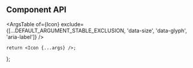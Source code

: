 

<Meta component={Icon} title="Components/Icon" />

<Title>Icon</Title>

## Component API

<ArgsTable
    of={Icon}
    exclude={[...DEFAULT_ARGUMENT_STABLE_EXCLUSION, 'data-size', 'data-glyph', 'aria-label']}
/>

    return <Icon {...args} />;
};

<Canvas hidden>
    <Story
        name="Default"
        args={{
            size: DEFAULT_ICON_SIZE,
            glyph: DEFAULT_ICON_GLYPH,
        }}
        argTypes={SharedUtils.hideStyledComponentProperties({
            size: {
                control: {
                    type: 'select',
                    options: ICON_SIZES,
                },
            },
            glyph: {
                control: {
                    type: 'select',
                    options: ICON_GLYPHS,
                },
            },
            'aria-label': { table: { disable: true } },
        })}
    >
        {Template.bind({})}
    </Story>
</Canvas>

